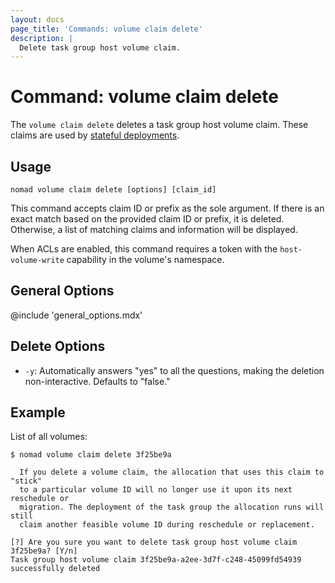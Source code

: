 ```yaml
---
layout: docs
page_title: 'Commands: volume claim delete'
description: |
  Delete task group host volume claim.
---
```


# Command: volume claim delete

The `volume claim delete` deletes a task group host volume claim. These claims
are used by [stateful deployments].

## Usage

```plaintext
nomad volume claim delete [options] [claim_id]
```

This command accepts claim ID or prefix as the sole argument. If there is an
exact match based on the provided claim ID or prefix, it is deleted.  Otherwise,
a list of matching claims and information will be displayed.

When ACLs are enabled, this command requires a token with the `host-volume-write`
capability in the volume's namespace.

## General Options

@include 'general_options.mdx'

## Delete Options

- `-y`: Automatically answers "yes" to all the questions, making the deletion
  non-interactive. Defaults to "false."

## Example

List of all volumes:

```shell-session
$ nomad volume claim delete 3f25be9a

  If you delete a volume claim, the allocation that uses this claim to "stick"
  to a particular volume ID will no longer use it upon its next reschedule or
  migration. The deployment of the task group the allocation runs will still
  claim another feasible volume ID during reschedule or replacement.

[?] Are you sure you want to delete task group host volume claim 3f25be9a? [Y/n]
Task group host volume claim 3f25be9a-a2ee-3d7f-c248-45099fd54939 successfully deleted
```

[stateful deployments]: /nomad/docs/concepts/stateful-deployments
